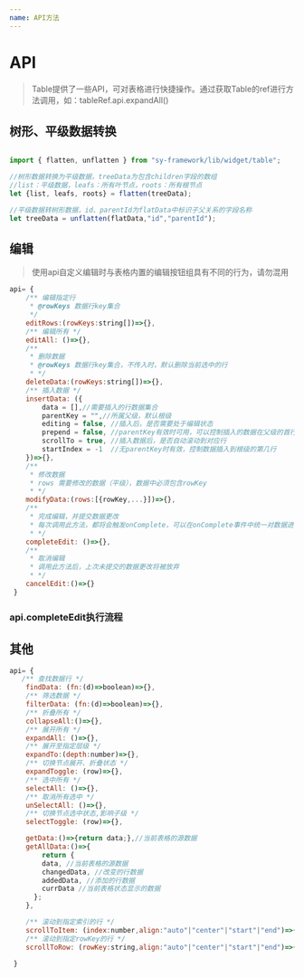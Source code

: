 ```yaml
---
name: API方法
---
```




# API

> Table提供了一些API，可对表格进行快捷操作。通过获取Table的ref进行方法调用，如：tableRef.api.expandAll()
 

## 树形、平级数据转换

```javascript

import { flatten, unflatten } from "sy-framework/lib/widget/table";

//树形数据转换为平级数据，treeData为包含children字段的数组
//list：平级数据，leafs：所有叶节点，roots：所有根节点
let {list, leafs, roots} = flatten(treeData);

//平级数据转树形数据，id、parentId为flatData中标识子父关系的字段名称
let treeData = unflatten(flatData,"id","parentId");

```

## 编辑

> 使用api自定义编辑时与表格内置的编辑按钮组具有不同的行为，请勿混用
 
```javascript
api= {
    /** 编辑指定行
     * @rowKeys 数据行key集合
     */
    editRows:(rowKeys:string[])=>{},
    /** 编辑所有 */
    editAll: ()=>{},
    /** 
     * 删除数据 
     * @rowKeys 数据行key集合，不传入时，默认删除当前选中的行
     * */
    deleteData:(rowKeys:string[])=>{},
    /** 插入数据 */
    insertData: ({ 
        data = [],//需要插入的行数据集合
        parentKey = "",//所属父级，默认根级
        editing = false, //插入后，是否需要处于编辑状态
        prepend = false, //parentKey有效时可用，可以控制插入的数据在父级的首行还是末行
        scrollTo = true, //插入数据后，是否自动滚动到对应行
        startIndex = -1  //无parentKey时有效，控制数据插入到根级的第几行
    })=>{},
    /** 
     * 修改数据 
     * rows 需要修改的数据（平级），数据中必须包含rowKey
     * */
    modifyData:(rows:[{rowKey,...}])=>{},
    /** 
     * 完成编辑，并提交数据更改
     * 每次调用此方法，都将会触发onComplete，可以在onComplete事件中统一对数据进行保存操作
     * */
    completeEdit: ()=>{},
    /** 
     * 取消编辑 
     * 调用此方法后，上次未提交的数据更改将被放弃
     * */
    cancelEdit:()=>{}
 }
```

### api.completeEdit执行流程

<CompleteEditFlow />


 
## 其他
 
```javascript
api= {
   /** 查找数据行 */
    findData: (fn:(d)=>boolean)=>{},
    /** 筛选数据 */
    filterData: (fn:(d)=>boolean)=>{},
    /** 折叠所有 */
    collapseAll:()=>{},
    /** 展开所有 */
    expandAll: ()=>{},
    /** 展开至指定层级 */
    expandTo:(depth:number)=>{},
    /** 切换节点展开、折叠状态 */
    expandToggle: (row)=>{},
    /** 选中所有 */
    selectAll: ()=>{},
    /** 取消所有选中 */
    unSelectAll: ()=>{},
    /** 切换节点选中状态,影响子级 */
    selectToggle: (row)=>{},

    getData:()=>{return data;},//当前表格的源数据
    getAllData:()=>{      
        return {
        data, //当前表格的源数据
        changedData, //改变的行数据
        addedData, //添加的行数据
        currData //当前表格状态显示的数据
      };
    },

    /** 滚动到指定索引的行 */
    scrollToItem: (index:number,align:"auto"|"center"|"start"|"end")=>{},
    /** 滚动到指定rowKey的行 */
    scrollToRow: (rowKey:string,align:"auto"|"center"|"start"|"end")=>{}

 }
```